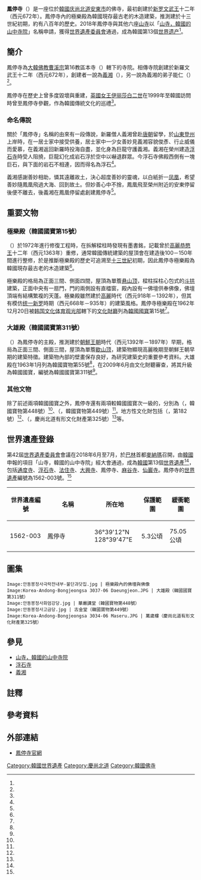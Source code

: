 {{coord|36|39|12|N|128|39|47|E|display=title}}

{{noteTA
| 1=zh-hans:伊丽莎白; zh-tw:伊莉莎白; zh-hk:伊利沙伯
}}

{{世界文化遺產概要表
| site_img       = File:Korea-Andong-Bongjeongsa_3040-06_Geungnakjeon.JPG
| site_img_capt  = 鳳停寺極樂殿（韓國國寶第15號），前方為三層石塔（慶尚北道有形文化財產第182號）
| site_img_width = 250px
| part_of        = 山寺，韓國佛教名山寺廟{{notetag|「山寺，韓國的山中寺院」為韓國觀光公社中文版網站之名稱<ref name="山寺_韓國觀光公社"/>；「山寺，韓國佛教名山寺廟」為世界遺產官方網站上登錄之中文名稱<ref name="UNESCO_1562"/>。}}

| zh_name        = 鳳停寺
| en_name        = Bongjeongsa
| fr_name        = Bongjeongsa
| country        = {{ROK-KOR}}
| Region         = 亞洲和太平洋地區
| criterion_c    = (iii)
| ID             = 1562-003
| Year           = 2018
| org_url        = http://whc.unesco.org/en/list/1562
| locmapin       = South Korea
| Coordinates    = {{coord|36|39|12|N|128|39|47|E}}
}}

{{Infobox Korean name
|hangul = 봉정사
|hanja  = 鳳停寺
|rr     = Bongjeongsa
|mr     = Pongjŏngsa
}}

'''鳳停寺'''（{{kor|諺=봉정사|羅=Bongjeongsa}}）是一座位於[[大韩民国|韓國]][[庆尚北道|庆尚北道]][[安東市|安東市]]的佛寺，最初創建於[[新罗|新罗]][[文武王_(新羅)|文武王]]十二年（西元672年）。鳳停寺內的極樂殿為韓國現存最古老的木造建築，推測建於十三世紀初期，約有八百年的歷史。2018年鳳停寺與其他六座[[山寺_(韓國)|山寺]]以「[[山寺，韓國的山中寺院|山寺，韓國的山中寺院]]」名稱申請，獲得[[世界遺產委員會|世界遺產委員會]]通過，成為韓國第13個[[世界遗产|世界遗产]]<ref name="UNESCO_1562"/>。

== 簡介 ==

鳳停寺為[[大韓佛教曹溪宗|大韓佛教曹溪宗]]第16教區本寺{{lk|孤雲寺|고운사}}（{{lang|ko|고운사}}）轄下的寺院。相傳寺院創建於新羅文武王十二年（西元672年），創建者一說為[[義湘|義湘]]（{{lang|ko|의상}}），另一說為義湘的弟子能仁（{{lang|ko|능인}}）<ref name="鳳停寺_koreatriptips"/>。

鳳停寺在歷史上曾多度毀壞與重建，[[英国君主|英國女王]][[伊丽莎白二世|伊丽莎白二世]]在1999年至韓國訪問時曾至鳳停寺參觀，作為韓國傳統文化的巡禮<ref name="Yoo"/>。

=== 命名傳說 ===

關於「鳳停寺」名稱的由來有一段傳說，新羅僧人義湘曾赴[[唐朝|唐朝]]留學，於[[山东省|山東]][[登州|登州]]上岸時，在一居士家中接受供養，居士家中一少女善妙見義湘容貌俊彥、行止威儀而愛慕，在義湘返回新羅時投海自盡，並化身為巨龍守護義湘。義湘在榮州建造[[浮石寺|浮石寺]]時受人阻撓，巨龍幻化成岩石浮於空中以嚇退群眾。今浮石寺佛殿西側有一塊巨石，與下面的岩石不相連，因而得名為浮石<ref name="台灣學佛網"/>。

義湘感謝善妙相助，憐其遠離故土，決心超度善妙的靈魂，以白紙折一[[凤凰|凤凰]]，希望善妙隨鳳凰飛過大海、回到故土。但妙善心中不捨，鳳凰飛至榮州附近的安東停留後便不離去，後義湘在鳳凰停留處創建鳳停寺<ref name="台灣學佛網"/>。

== 重要文物 ==

=== 極樂殿（韓國國寶第15號） ===
{{lk|鳳停寺極樂殿|안동 봉정사 극락전|極樂殿}}（{{lang-ko|극락전}}）於1972年進行修復工程時，在拆解樑柱時發現有墨書銘{{notetag|上梁文，建屋上梁時用來頌祝的文字，內有記載修建過程。}}，記載曾於[[高麗恭愍王|高麗恭愍王]]十二年（西元1363年）重修，通常韓國傳統建築的屋頂會在建造後100－150年間進行整修，於是推斷極樂殿的歷史可追溯至[[十三世紀|十三世紀]]初期，因此鳳停寺極樂殿為韓國現存最古老的木造建築<ref name="鳳停寺_koreatriptips"/>。

極樂殿的格局為正面三間、側面四間，屋頂為單簷[[悬山顶|悬山顶]]，樑柱採柱心包式的[[斗拱|斗拱]]建築，正面中央有一扇門，門的兩側設有直櫺窗，殿內設有一佛壇供奉佛像，佛壇頂端有結構繁複的天蓬。極樂殿雖然建於[[高麗|高麗]]時代（西元918年－1392年），但其有模仿[[统一新罗|统一新罗]]時期（西元668年－935年）的建築風格。鳳停寺極樂殿在1962年12月20日被[[韩国文化体育观光部|韩国文化体育观光部]]轄下的[[文化財廳|文化財廳]]列為[[韓國國寶|韓國國寶]]第15號<ref name="heritage_15"/>。

=== 大雄殿（韓國國寶第311號） ===

{{lk|鳳停寺大雄殿|안동 봉정사 대웅전|大雄殿}}（{{lang-ko|대웅전}}）為鳳停寺的主殿，推測建於[[朝鮮王朝|朝鮮王朝]]時代（西元1392年－1897年）早期，格局為正面三間、側面三間，屋頂為單簷[[歇山顶|歇山顶]]，建築物顯現高麗晚期至朝鮮王朝早期的建築特徵。建築物內部的壁畫保存良好，為研究建築史的重要參考資料。大雄殿在1963年1月列為韓國寶物第55號<ref name="heritage_t55"/>，在2009年6月由文化財聽審查，將其升級為韓國國寶，編號為韓國國寶第311號<ref name="heritage_311"/>。

=== 其他文物 ===

除了前述兩項韓國國寶之外，鳳停寺還有兩項較韓國國寶次一級的{{lk|韓國寶物|대한민국의 보물}}，分別為{{lk|華嚴講堂|안동 봉정사 화엄강당}}（{{lang|ko|화엄강당}}，韓國寶物第448號）<ref name="heritage_t448"/>、{{lk|古金堂|안동 봉정사 고금당}}（{{lang|ko|고금당}}，韓國寶物第449號）<ref name="heritage_t449"/>。地方性文化財包括{{lk|鳳停寺三層石塔|봉정사삼층석탑|三層石塔}}（{{lang|ko|삼층석탑}}，{{lk|慶尚北道有形文化財產|경상북도의 유형문화재}}第182號）<ref name="heritage_慶尚北道182"/>、{{lk|鳳停寺萬歲樓|봉정사만세루|萬歲樓}}（{{lang|ko|만세루}}，慶尚北道有形文化財產第325號）<ref name="heritage_慶尚北道325"/>等。

== 世界遺產登錄 ==

第42屆[[世界遺產委員會|世界遺產委員會]]會議在2018年6月至7月，於[[巴林|巴林]]首都[[麥納瑪|麥納瑪]]召開，由[[大韓民國|韓國]]申報的項目「山寺，韓國的山中寺院」經大會通過，成為[[大韓民國|韓國]]第13個[[世界遺產|世界遺產]]<ref name="ETToday_180701"/>，包括[[通度寺|通度寺]]、[[浮石寺|浮石寺]]、[[法住寺_(韓國)|法住寺]]、[[大興寺_(海南郡)|大興寺]]、鳳停寺、[[麻谷寺|麻谷寺]]、[[仙巖寺|仙巖寺]]。鳳停寺的[[世界遺產|世界遺產]]編號為1562-003號。<ref name="UNESCO_1562"/>

{{世界遺產基準|3}}

{| class="wikitable" width="70%" style="text-align:center"
|+
! style= "width:20%" | 世界遺產編號
! style= "width:25%" | 名稱
! style= "width:25%" | 所在地
! style= "width:15%" | 保護範圍
!緩衝範圍
|-
|1562-003
|鳳停寺
|36°39'12"N 128°39'47"E 
|5.3公頃
|75.05公頃
|}

==圖集==

<gallery mode="packed">
 Image:안동봉정사극락전내부-불단과닷집.jpg | 極樂殿內的佛壇與佛像
 Image:Korea-Andong-Bongjeongsa 3037-06 Daeungjeon.JPG | 大雄殿（韓國國寶第311號）
 Image:안동봉정사화엄강당.jpg | 華嚴講堂（韓國寶物第448號）
 Image:안동봉정사고금당.jpg | 古金堂（韓國寶物第449號）
 Image:Korea-Andong-Bongjeongsa 3034-06 Maseru.JPG | 萬歲樓（慶尚北道有形文化財產第325號）
</gallery>

== 參見 ==

* [[山寺，韓國的山中寺院|山寺，韓國的山中寺院]]
* [[浮石寺|浮石寺]]
* [[義湘|義湘]]

== 註釋 ==

{{notefoot}}

== 參考資料 ==

{{Reflist|30em|refs=

<ref name="ETToday_180701">{{cite web | url=https://www.ettoday.net/dalemon/post/36645 | title=「世界文化遺產」名單出爐！南韓七大古剎入選 朝鮮佛教文化之美 | author=羅小編 | publisher=[[ETtoday新聞雲|ETtoday新聞雲]] | date=2018-07-01 | accessdate=2020-11-13 | language=zh-tw | archive-url=https://web.archive.org/web/20200722031624/https://www.ettoday.net/dalemon/post/36645 | archive-date=2020-07-22 | dead-url=no }}</ref>

<ref name="heritage_15">{{cite web | url=http://www.heritage.go.kr/heri/cul/culSelectDetail.do?VdkVgwKey=11,00150000,37&pageNo=1_1_1_1 | script-title=ko:안동 봉정사 극락전 (安東 鳳停寺 極樂殿) | publisher=[[文化財廳|文化財廳]] | accessdate=2020-11-13 | language=ko | archive-date=2020-10-31 | archive-url=https://web.archive.org/web/20201031030224/http://www.heritage.go.kr/heri/cul/culSelectDetail.do?VdkVgwKey=11%2C00150000%2C37&pageNo=1_1_1_1 | dead-url=no }}</ref>

<ref name="heritage_t55">{{cite web | url=http://www.heritage.go.kr/heri/cul/culSelectDetail.do?VdkVgwKey=12,00550000,37&pageNo=1_1_1_1 | script-title=ko:봉정사대웅전 (鳳停寺大雄殿) | publisher=[[文化財廳|文化財廳]] | accessdate=2020-11-13 | language=ko}}</ref>

<ref name="heritage_311">{{cite web | url=http://www.heritage.go.kr/heri/cul/culSelectDetail.do?VdkVgwKey=11,03110000,37&pageNo=1_1_1_1 | script-title=ko:안동 봉정사 대웅전 (安東 鳳停寺 大雄殿) | publisher=[[文化財廳|文化財廳]] | accessdate=2020-11-13 | language=ko | archive-date=2020-11-14 | archive-url=https://web.archive.org/web/20201114045520/http://www.heritage.go.kr/heri/cul/culSelectDetail.do?VdkVgwKey=11%2C03110000%2C37&pageNo=1_1_1_1 | dead-url=no }}</ref>

<ref name="heritage_t448">{{cite web | url=http://www.heritage.go.kr/heri/cul/culSelectDetail.do?VdkVgwKey=12,04480000,37&pageNo=1_1_1_1 | script-title=ko:안동 봉정사 화엄강당 (安東 鳳停寺 華嚴講堂) | publisher=[[文化財廳|文化財廳]] | accessdate=2020-11-13 | language=ko | archive-date=2020-11-14 | archive-url=https://web.archive.org/web/20201114045520/http://www.heritage.go.kr/heri/cul/culSelectDetail.do?VdkVgwKey=12%2C04480000%2C37&pageNo=1_1_1_1 | dead-url=no }}</ref>

<ref name="heritage_t449">{{cite web | url=http://www.heritage.go.kr/heri/cul/culSelectDetail.do?VdkVgwKey=12,04490000,37&pageNo=1_1_1_1 | script-title=ko:안동 봉정사 고금당 (安東 鳳停寺 古金堂) | publisher=[[文化財廳|文化財廳]] | accessdate=2020-11-13 | language=ko | archive-date=2020-11-14 | archive-url=https://web.archive.org/web/20201114045520/http://www.heritage.go.kr/heri/cul/culSelectDetail.do?VdkVgwKey=12%2C04490000%2C37&pageNo=1_1_1_1 | dead-url=no }}</ref>

<ref name="heritage_慶尚北道182">{{cite web | url=http://www.heritage.go.kr/heri/cul/culSelectDetail.do?VdkVgwKey=21,01820000,37&pageNo=1_1_1_1 | script-title=ko:봉정사삼층석탑 (鳳停寺三層石塔) | publisher=[[文化財廳|文化財廳]] | accessdate=2020-11-13 | language=ko | archive-date=2020-11-14 | archive-url=https://web.archive.org/web/20201114045520/http://www.heritage.go.kr/heri/cul/culSelectDetail.do?VdkVgwKey=21%2C01820000%2C37&pageNo=1_1_1_1 | dead-url=no }}</ref>

<ref name="heritage_慶尚北道325">{{cite web | url=http://www.heritage.go.kr/heri/cul/culSelectDetail.do?VdkVgwKey=21,03250000,37&pageNo=1_1_1_1 | script-title=ko:봉정사만세루 (鳳停寺萬歲樓) | publisher=[[文化財廳|文化財廳]] | accessdate=2020-11-13 | language=ko | archive-date=2020-11-14 | archive-url=https://web.archive.org/web/20201114045521/http://www.heritage.go.kr/heri/cul/culSelectDetail.do?VdkVgwKey=21%2C03250000%2C37&pageNo=1_1_1_1 | dead-url=no }}</ref>

<ref name="UNESCO_1562">{{cite web | url=http://whc.unesco.org/en/list/1562/ | title=Sansa, Buddhist Mountain Monasteries in Korea | publisher=[[聯合國教科文組織|聯合國教科文組織]] | accessdate=2020-11-13 | language=en | archive-url=https://web.archive.org/web/20200417154539/http://whc.unesco.org/en/list/1562 | archive-date=2020-04-17 | dead-url=no }}</ref>

<ref name="Yoo">{{Cite book|title=Temples of Korea|last=Yoo|first=Myeong-jong|publisher=Myeong-jong|year=2009|isbn=|location=|pages=48|language=en}}</ref>

<ref name="山寺_韓國觀光公社">{{cite web | url=https://big5chinese.visitkorea.or.kr/cht/ATT/3_7_view.jsp?cid=2563634 | title=山寺，韓國的山中寺院 | publisher=韓國觀光公社 | accessdate=2020-11-13 | language=zh-hant | archive-date=2020-11-14 | archive-url=https://web.archive.org/web/20201114045523/https://big5chinese.visitkorea.or.kr/cht/ATT/3_7_view.jsp?cid=2563634 | dead-url=no }}</ref>

<ref name="台灣學佛網">{{cite web | url=http://big5.xuefo.net/nr/article31/307059.html | title=登州少女善妙因愛而成護法神的傳奇故事 | publisher=台灣學佛網 | accessdate=2020-11-13 | language=zh-hant | archive-date=2020-10-31 | archive-url=https://web.archive.org/web/20201031030226/http://big5.xuefo.net/nr/article31/307059.html | dead-url=no }}</ref>

<ref name="鳳停寺_koreatriptips">{{cite web | url=http://www.koreatriptips.com/zh-tw/tourist-attractions/332555.html | title=鳳停寺[UNESCO世界文化遺產](봉정사[유네스코 세계문화유산]) | publisher=koreatriptips | accessdate=2020-11-13 | language=zh-hant | archive-url=https://web.archive.org/web/20200722103136/http://www.koreatriptips.com/zh-tw/tourist-attractions/332555.html | archive-date=2020-07-22 | dead-url=no }}</ref>

}}

== 外部連結 ==
{{Commons|Category:Bongjeongsa}}
* {{ko}}[http://www.bongjeongsa.org 鳳停寺官網]

{{Portal bar|世界遺產|韓國|佛教|建築}}
{{韓國世界遺產}}
[[Category:韓國世界遺產|Category:韓國世界遺產]]
[[Category:慶尚北道|Category:慶尚北道]]
[[Category:韓國佛寺|Category:韓國佛寺]]